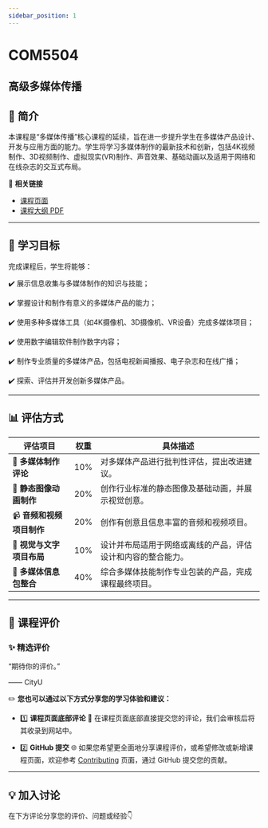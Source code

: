 ```yaml
---
sidebar_position: 1
---
```


# COM5504
## 高级多媒体传播

## **📘 简介**
本课程是“多媒体传播”核心课程的延续，旨在进一步提升学生在多媒体产品设计、开发与应用方面的能力。学生将学习多媒体制作的最新技术和创新，包括4K视频制作、3D视频制作、虚拟现实(VR)制作、声音效果、基础动画以及适用于网络和在线杂志的交互式布局。

🔗 **相关链接**
- [课程页面](https://www.cityu.edu.hk/catalogue/pg/202526/course/COM5504.htm)
- [课程大纲 PDF](https://www.cityu.edu.hk/catalogue/pg/202526/course/COM5504.pdf)

---

## **🎯 学习目标**

完成课程后，学生将能够：

✔️ 展示信息收集与多媒体制作的知识与技能；

✔️ 掌握设计和制作有意义的多媒体产品的能力；

✔️ 使用多种多媒体工具（如4K摄像机、3D摄像机、VR设备）完成多媒体项目；

✔️ 使用数字编辑软件制作数字内容；

✔️ 制作专业质量的多媒体产品，包括电视新闻播报、电子杂志和在线广播；

✔️ 探索、评估并开发创新多媒体产品。

---

## **📊 评估方式**

| **评估项目**                  | **权重** | **具体描述**                                                                                       |
|------------------------------|---------|---------------------------------------------------------------------------------------------------|
| 📝 **多媒体制作评论**            | 10%     | 对多媒体产品进行批判性评估，提出改进建议。                                                             |
| 🎨 **静态图像动画制作**          | 20%     | 创作行业标准的静态图像及基础动画，并展示视觉创意。                                                      |
| 📹 **音频和视频项目制作**        | 20%     | 创作有创意且信息丰富的音频和视频项目。                                                               |
| 📰 **视觉与文字项目布局**         | 10%     | 设计并布局适用于网络或离线的产品，评估设计和内容的整合能力。                                               |
| 📑 **多媒体信息包整合**          | 40%     | 综合多媒体技能制作专业包装的产品，完成课程最终项目。                                                     |

---

## **💬 课程评价**

### ✨ **精选评价**
<div className={commentStyles.commentBox}>
    <p className={commentStyles.commentText}>
        “期待你的评价。”
    </p>
    <p className={commentStyles.commentAuthor}>—— CityU</p>
</div>

✏️ **您也可以通过以下方式分享您的学习体验和建议：**

- 1️⃣ **课程页面底部评论**
💬 在课程页面底部直接提交您的评论，我们会审核后将其收录到网站中。

- 2️⃣ **GitHub 提交**
🌐 如果您希望更全面地分享课程评价，或希望修改或新增课程页面，欢迎参考 [Contributing](/contributing) 页面，通过 GitHub 提交您的贡献。

---

## **💡 加入讨论**

在下方评论分享您的评价、问题或经验👇
<Utterances />
